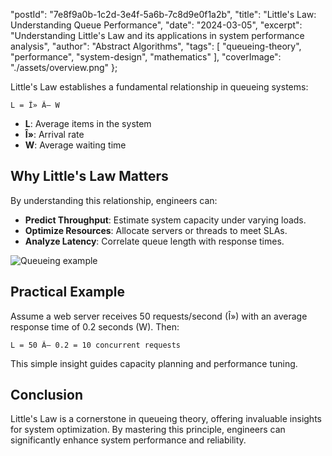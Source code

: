   "postId": "7e8f9a0b-1c2d-3e4f-5a6b-7c8d9e0f1a2b",
  "title": "Little's Law: Understanding Queue Performance",
  "date": "2024-03-05",
  "excerpt": "Understanding Little's Law and its applications in system performance analysis",
  "author": "Abstract Algorithms",
  "tags": [
    "queueing-theory",
    "performance",
    "system-design",
    "mathematics"
  ],
  "coverImage": "./assets/overview.png"
};

Little's Law establishes a fundamental relationship in queueing systems:

```
L = Î» Ã— W
```

- **L**: Average items in the system
- **Î»**: Arrival rate
- **W**: Average waiting time

## Why Little's Law Matters

By understanding this relationship, engineers can:

- **Predict Throughput**: Estimate system capacity under varying loads.
- **Optimize Resources**: Allocate servers or threads to meet SLAs.
- **Analyze Latency**: Correlate queue length with response times.

<img src="./assets/queue-example.png" alt="Queueing example" className="w-full my-6 rounded" />

## Practical Example

Assume a web server receives 50 requests/second (Î») with an average response time of 0.2 seconds (W). Then:

```
L = 50 Ã— 0.2 = 10 concurrent requests
```

This simple insight guides capacity planning and performance tuning.

## Conclusion

Little's Law is a cornerstone in queueing theory, offering invaluable insights for system optimization. By mastering this principle, engineers can significantly enhance system performance and reliability.

